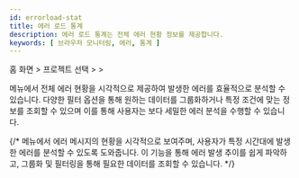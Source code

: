 ```yaml
---
id: errorload-stat
title: 에러 로드 통계
description: 에러 로드 통계는 전체 에러 현황 정보를 제공합니다.
keywords: [ 브라우저 모니터링, 에러, 통계 ]
---
```


홈 화면 &gt; 프로젝트 선택 &gt; <Cmdname sid="side_statistics" className="uitext" /> &gt; <Cmdname sid="side_errorLoadStatistics" className="uitext" />

<Cmdname sid="side_errorLoadStatistics" className="uitext" /> 메뉴에서 전체 에러 현황을 시각적으로 제공하여 발생한 에러를 효율적으로 분석할 수 있습니다. 다양한 필터 옵션을 통해 원하는 데이터를 그룹화하거나 특정 조건에 맞는 정보를 조회할 수 있으며 이를 통해 사용자는 보다 세밀한 에러 분석을 수행할 수 있습니다.

{/* <Cmdname sid="side_errorLoadStatistics" className="uitext" /> 메뉴에서 에러 메시지의 현황을 시각적으로 보여주며, 사용자가 특정 시간대에 발생한 에러를 분석할 수 있도록 도와줍니다. 이 기능을 통해 에러 발생 추이를 쉽게 파악하고, 그룹화 및 필터링을 통해 필요한 데이터를 조회할 수 있습니다. */}
